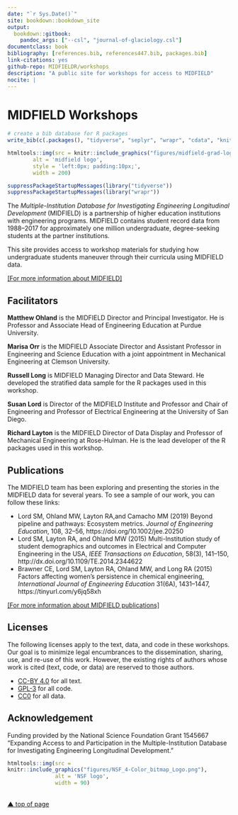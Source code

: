 ```yaml
--- 
date: "`r Sys.Date()`"
site: bookdown::bookdown_site
output: 
  bookdown::gitbook:
    pandoc_args: ["--csl", "journal-of-glaciology.csl"]
documentclass: book
bibliography: [references.bib, references447.bib, packages.bib]
link-citations: yes
github-repo: MIDFIELDR/workshops
description: "A public site for workshops for access to MIDFIELD"
nocite: | 
---
```


# MIDFIELD Workshops {- #midfield-workshops}

```r
# create a bib database for R packages
write_bib(c(.packages(), "tidyverse", "seplyr", "wrapr", "cdata", "knitr", "rio", "inspectdf", "socviz", "gapminder", "lubridate"), "packages.bib")
```

```r
htmltools::img(src = knitr::include_graphics("figures/midfield-grad-logo.png"), 
        alt = 'midfield logo', 
        style = 'left:0px; padding:10px;',
        width = 200)
```

```r
suppressPackageStartupMessages(library("tidyverse"))
suppressPackageStartupMessages(library("wrapr"))
```



The *Multiple-Institution Database for Investigating Engineering Longitudinal Development* (MIDFIELD) is a partnership of higher education institutions with engineering programs. MIDFIELD contains student record data from 1988--2017 for approximately one million undergraduate, degree-seeking students at the partner institutions.

This site provides access to workshop materials for studying how undergraduate students maneuver through their curricula using MIDFIELD data. 

[[For more information about MIDFIELD]](https://engineering.purdue.edu/MIDFIELD){target="_blank"}







## Facilitators {-}

**Matthew Ohland** is the MIDFIELD Director and Principal Investigator. He is Professor and Associate Head of Engineering Education at Purdue University.

**Marisa Orr** is the MIDFIELD Associate Director and Assistant Professor in Engineering and Science Education with a joint appointment in Mechanical Engineering at Clemson University. 

**Russell Long** is MIDFIELD Managing Director and Data Steward. He developed the stratified data sample for the R packages used in this workshop.

**Susan Lord** is Director of the MIDFIELD Institute and Professor and Chair of Engineering and Professor of Electrical Engineering at the University of San Diego.

**Richard Layton** is the MIDFIELD Director of Data Display and Professor of Mechanical Engineering at Rose-Hulman. He is the lead developer of the R packages used in this workshop.







## Publications {-} 

The MIDFIELD team has been exploring and presenting the stories in the MIDFIELD data for several years. To see a sample of our work, you can follow these links: 

- Lord SM, Ohland MW, Layton RA,and Camacho MM (2019) Beyond pipeline and pathways: Ecosystem metrics. *Journal of Engineering Education*, 108, 32--56,  https://doi.org/10.1002/jee.20250 
- Lord SM, Layton RA, and Ohland MW (2015) Multi-Institution study of student demographics and outcomes in Electrical and Computer Engineering in the USA, *IEEE Transactions on Education*, 58(3), 141--150,  http://dx.doi.org/10.1109/TE.2014.2344622  
- Brawner CE, Lord SM,  Layton RA, Ohland MW, and Long RA (2015) Factors affecting women's persistence in chemical engineering, *International Journal of Engineering Education* 31(6A), 1431--1447, https://tinyurl.com/y6jq58xh  


[[For more information about MIDFIELD publications]](https://engineering.purdue.edu/MIDFIELD/papers_presentations.html){target="_blank"}    




## Licenses {-} 

The following licenses apply to the text, data, and code in these workshops. Our goal is to minimize legal encumbrances to the dissemination, sharing, use, and re-use of this work. However, the existing rights of authors whose work is cited (text, code, or data) are reserved to those authors.

- [CC-BY 4.0](https://creativecommons.org/licenses/by/4.0/legalcode) for all text.  
- [GPL-3](https://www.r-project.org/Licenses/GPL-3) for all code.  
- [CC0](https://wiki.creativecommons.org/wiki/CC0_use_for_data) for all data.  



## Acknowledgement {-} 

Funding provided by the National Science Foundation Grant 1545667 "Expanding Access to and Participation in the Multiple-Institution Database for Investigating Engineering Longitudinal Development." 

```r
htmltools::img(src = 
knitr::include_graphics("figures/NSF_4-Color_bitmap_Logo.png"), 
               alt = 'NSF logo', 
               width = 90)
```





<br>
[&#9650; top of page](#midfield-workshops)



